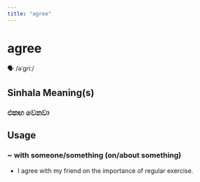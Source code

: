```yaml
---
title: "agree"
---
```


# agree

🗣️ /əˈɡriː/

## Sinhala Meaning(s)

### එකඟ වෙනවා

## Usage

### ~ with someone/something (on/about something)

- I agree with my friend on the importance of regular exercise.

